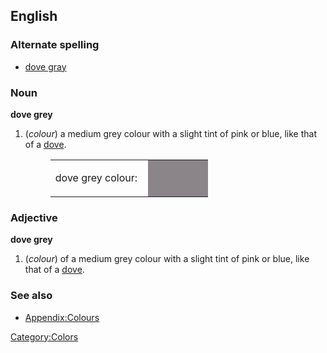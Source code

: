==English==

===Alternate spelling===
*[[dove gray]]

===Noun===
'''dove grey'''
#(''colour'') a medium grey colour with a slight tint of pink or blue, like that of a [[dove]].
#:<table><tr><td>dove grey colour: &nbsp;</td><td bgcolor="#8B8589" width="80">&nbsp; </td></tr></table>

===Adjective===
'''dove grey'''
#(''colour'') of a medium grey colour with a slight tint of pink or blue, like that of a [[dove]].

===See also===
*[[Wiktionary_Appendix:Colours|Appendix:Colours]]

[[Category:Colors]]